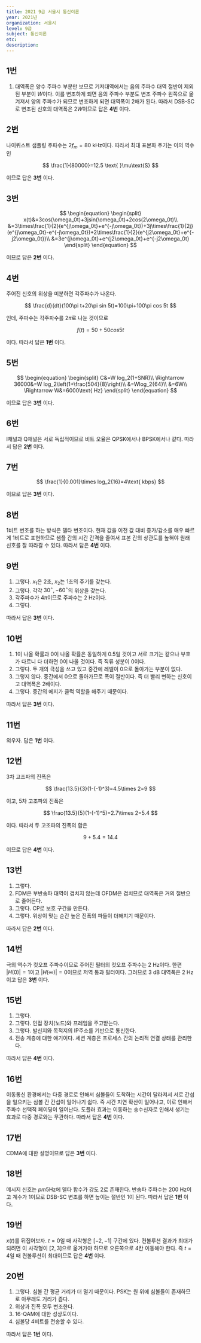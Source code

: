 ---
title: 2021 9급 서울시 통신이론
year: 2021년
organization: 서울시
level: 9급
subject: 통신이론
etc:
description:
---

## 1번

1. 대역폭은 양수 주파수 부분만 보므로 기저대역에서는 음의 주파수 대역 절반이 제외된 부분이 $W$이다. 이를 변조하게 되면 음의 주파수 부분도 변조 주파수 왼쪽으로 옮겨져서 양의 주파수가 되므로 변조하게 되면 대역폭이 2배가 된다.
   따라서 DSB-SC로 변조된 신호의 대역폭은 $2W$이므로 답은 **4번** 이다.

## 2번

나이퀴스트 샘플링 주파수는 $2f_m=80$ kHz이다. 따라서 최대 표본화 주기는 이의 역수인

$$
\frac{1}{80000}=12.5 \text{ }\mu\text{S}
$$

이므로 답은 **3번** 이다.

## 3번

$$
\begin{equation}
\begin{split}
x(t)&=3cos(\omega_0t)+3jsin(\omega_0t)+2cos(2\omega_0t)\\
&=3\times\frac{1}{2}(e^{j\omega_0t}+e^{-j\omega_0t})+3j\times\frac{1}{2j}(e^{j\omega_0t}-e^{-j\omega_0t})+2\times\frac{1}{2}(e^{j2\omega_0t}+e^{-j2\omega_0t})\\
&=3e^{j\omega_0t}+e^{j2\omega_0t}+e^{-j2\omega_0t}
\end{split}
\end{equation}
$$

이므로 답은 **2번** 이다.

## 4번

주어진 신호의 위상을 미분하면 각주파수가 나온다.

$$
\frac{d}{dt}(100\pi t+20\pi sin 5t)=100\pi+100\pi cos 5t
$$

인데, 주파수는 각주파수를 $2\pi$로 나눈 것이므로

$$
f(t)=50+50cos5t
$$

이다. 따라서 답은 **1번** 이다.

## 5번

$$
\begin{equation}
\begin{split}
C&=W log_2(1+SNR)\\
\Rightarrow 36000&=W log_2\left(1+\frac{504}{8}\right)\\
&=Wlog_2{64}\\
&=6W\\
\Rightarrow W&=6000\text{ Hz}
\end{split}
\end{equation}
$$

이므로 답은 **3번** 이다.

## 6번

I채널과 Q채널은 서로 독립적이므로 비트 오율은 QPSK에서나 BPSK에서나 같다. 따라서 답은 **2번** 이다.

## 7번

$$
\frac{1}{0.001}\times log_2{16}=4\text{ kbps}
$$

이므로 답은 **3번** 이다.

## 8번

1비트 변조를 하는 방식은 델타 변조이다. 현재 값을 이전 값 대비 증가/감소를 매우 빠르게 1비트로 표현하므로 샘플 간의 시간 간격을 줄여서 표본 간의 상관도를 높혀야 원래 신호를 잘 따라갈 수 있다. 따라서 답은 **4번** 이다.

## 9번

1. 그렇다. $x_1$은 2초, $x_2$는 1초의 주기를 갖는다.
2. 그렇다. 각각 $30^\circ,-60^\circ$의 위상을 갖는다.
3. 각주파수가 $4\pi$이므로 주파수는 2 Hz이다.
4. 그렇다.

따라서 답은 **3번** 이다.

## 10번

1. 1이 나올 확률과 0이 나올 확률은 동일하게 0.5일 것이고 서로 크기는 같으나 부호가 다르니 다 더하면 0이 나올 것이다. 즉 직류 성분이 0이다.
2. 그렇다. 두 개의 극성을 쓰고 있고 중간에 레벨이 0으로 돌아가는 부분이 없다.
3. 그렇지 않다. 중간에서 0으로 돌아가므로 폭이 절반이다. 즉 더 빨리 변하는 신호이고 대역폭은 2배이다.
4. 그렇다. 중간의 에지가 클럭 역할을 해주기 때문이다.

따라서 답은 **3번** 이다.

## 11번

외우자. 답은 **1번** 이다.

## 12번

3차 고조파의 진폭은

$$
\frac{13.5}{3}(1-(-1)^3)=4.5\times 2=9
$$

이고, 5차 고조파의 진폭은

$$
\frac{13.5}{5}(1-(-1)^5)=2.7\times 2=5.4
$$

이다. 따라서 두 고조파의 진폭의 합은

$$
9+5.4=14.4
$$

이므로 답은 **4번** 이다.

## 13번

1. 그렇다.
2. FDM은 부반송파 대역이 겹치지 않는데 OFDM은 겹치므로 대역폭은 거의 절반으로 줄어든다.
3. 그렇다. CP로 보호 구간을 만든다.
4. 그렇다. 위상이 맞는 순간 높은 진폭의 파들이 더해지기 때문이다.

따라서 답은 **2번** 이다.

## 14번

극의 역수가 컷오프 주파수이므로 주어진 필터의 컷오프 주파수는 2 Hz이다. 한편 $|H(0)|=1$이고 $|H(\infty)|=0$이므로 저역 통과 필터이다. 그러므로 3 dB 대역폭은 2 Hz이고 답은 **3번** 이다.

## 15번

1. 그렇다.
2. 그렇다. 인접 장치(노드)와 프레임을 주고받는다.
3. 그렇다. 발신지와 목적지의 IP주소를 기반으로 통신한다.
4. 전송 계층에 대한 얘기이다. 세션 계층은 프로세스 간의 논리적 연결 상태를 관리한다.

따라서 답은 **4번** 이다.

## 16번

이동통신 환경에서는 다중 경로로 인해서 심볼들이 도착하는 시간이 달라져서 서로 간섭을 일으키는 심볼 간 간섭이 일어나기 쉽다. 즉 시간 지연 확산이 일어나고, 이로 인해서 주파수 선택적 페이딩이 일어난다. 도플러 효과는 이동하는 송수신자로 인해서 생기는 효과로 다중 경로와는 무관하다.
따라서 답은 **4번** 이다.

## 17번

CDMA에 대한 설명이므로 답은 **3번** 이다.

## 18번

메시지 신호는 $pm 5$Hz에 델타 함수가 강도 2로 존재한다. 반송파 주파수는 200 Hz이고 계수가 1이므로 DSB-SC 변조를 하면 높이는 절반인 1이 된다. 따라서 답은 **1번** 이다.

## 19번

$x(t)$를 뒤집어보자. $t=0$일 때 사각형은 $[-2,-1]$ 구간에 있다. 컨볼루션 결과가 최대가 되려면 이 사각형이 $[2,3]$으로 옮겨가야 하므로 오른쪽으로 4칸 이동해야 한다. 즉 $t=4$일 때 컨볼루션이 최대이므로 답은 **4번** 이다.

## 20번

1. 그렇다. 심볼 간 평균 거리가 더 멀기 때문이다. PSK는 원 위에 심볼들이 존재하므로 아무래도 거리가 좁다.
2. 위상과 진폭 모두 변조한다.
3. 16-QAM에 대한 성상도이다.
4. 심볼당 4비트를 전송할 수 있다.

따라서 답은 **1번** 이다.
